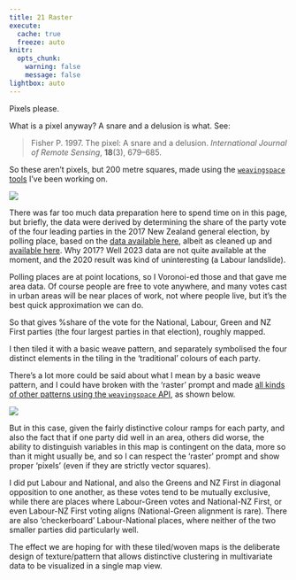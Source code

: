 ```yaml
---
title: 21 Raster
execute: 
  cache: true
  freeze: auto
knitr:
  opts_chunk: 
    warning: false
    message: false
lightbox: auto
---
```


Pixels please.

What is a pixel anyway? A snare and a delusion is what. See:

> Fisher P. 1997. The pixel: A snare and a delusion. _International Journal of Remote Sensing_, **18**(3), 679–685.

So these aren't pixels, but 200 metre squares, made using the [`weavingspace` tools](https://github.com/DOSull/weaving-space) I've been working on.

![](21-raster-map-plain.png)

There was far too much data preparation here to spend time on in this page, but briefly, the data were derived by determining the share of the party vote of the four leading parties in the 2017 New Zealand general election, by polling place, based on the [data available here](https://www.electionresults.govt.nz/electionresults_2017/), albeit as cleaned up and [available here](https://github.com/DOSull/Spatial-Data-Science/tree/75058568cf9530c3c377973987f1b2f6bd820dfa/labs/mini-project/anz-elections). Why 2017? Well 2023 data are not quite available at the moment, and the 2020 result was kind of uninteresting (a Labour landslide).

Polling places are at point locations, so I Voronoi-ed those and that gave me area data. Of course people are free to vote anywhere, and many votes cast in urban areas will be near places of work, not where people live, but it's the best quick approximation we can do.

So that gives %share of the vote for the National, Labour, Green and NZ First parties (the four largest parties in that election), roughly mapped.

I then tiled it with a basic weave pattern, and separately symbolised the four distinct elements in the tiling in the 'traditional' colours of each party.

There's a lot more could be said about what I mean by a basic weave pattern, and I could have broken with the 'raster' prompt and made [all kinds of other patterns using the `weavingspace` API](https://github.com/DOSull/weaving-space/examples/blob/main/all-the-tiles.ipynb), as shown below. 

![](21-raster-map-plain-weave.png)

But in this case, given the fairly distinctive colour ramps for each party, and also the fact that if one party did well in an area, others did worse, the ability to distinguish variables in this map is contingent on the data, more so than it might usually be, and so I can respect the 'raster' prompt and show proper 'pixels' (even if they are strictly vector squares).

I did put Labour and National, and also the Greens and NZ First in diagonal opposition to one another, as these votes tend to be mutually exclusive, while there are places where Labour-Green votes and National-NZ First, or even Labour-NZ First voting aligns (National-Green alignment is rare). There are also 'checkerboard' Labour-National places, where neither of the two smaller parties did particularly well.

The effect we are hoping for with these tiled/woven maps is the deliberate design of texture/pattern that allows distinctive clustering in multivariate data to be visualized in a single map view.
